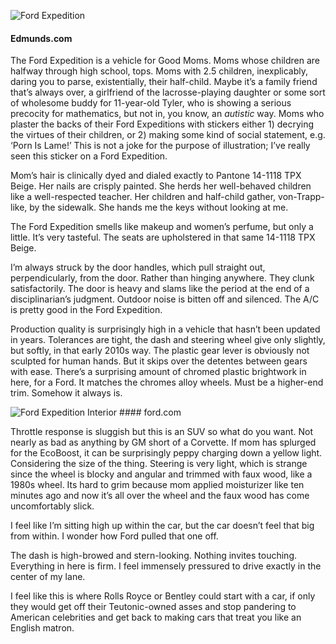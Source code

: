 ![Ford Expedition](https://media.ed.edmunds-media.com/ford/expedition/2016/oem/2016_ford_expedition_4dr-suv_el-platinum_fq_oem_2_1280.jpg)

#### Edmunds.com

The Ford Expedition is a vehicle for Good Moms. Moms whose children are halfway through high school, tops. Moms with 2.5 children, inexplicably, daring you to parse, existentially, their half-child. Maybe it’s a family friend that’s always over, a girlfriend of the lacrosse-playing daughter or some sort of wholesome buddy for 11-year-old Tyler, who is showing a serious precocity for mathematics, but not in, you know, an _autistic_ way. Moms who plaster the backs of their Ford Expeditions with stickers either 1) decrying the virtues of their children, or 2) making some kind of social statement, e.g. ‘Porn Is Lame!’ This is not a joke for the purpose of illustration; I’ve really seen this sticker on a Ford Expedition.

Mom’s hair is clinically dyed and dialed exactly to Pantone 14-1118 TPX Beige. Her nails are crisply painted. She herds her well-behaved children like a well-respected teacher. Her children and half-child gather, von-Trapp-like, by the sidewalk. She hands me the keys without looking at me.

The Ford Expedition smells like makeup and women’s perfume, but only a little. It’s very tasteful. The seats are upholstered in that same 14-1118 TPX Beige.

I’m always struck by the door handles, which pull straight out, perpendicularly, from the door. Rather than hinging anywhere. They clunk satisfactorily. The door is heavy and slams like the period at the end of a disciplinarian’s judgment. Outdoor noise is bitten off and silenced. The A/C is pretty good in the Ford Expedition.

Production quality is surprisingly high in a vehicle that hasn’t been updated in years. Tolerances are tight, the dash and steering wheel give only slightly, but softly, in that early 2010s way. The plastic gear lever is obviously not sculpted for human hands. But it skips over the detentes between gears with ease. There’s a surprising amount of chromed plastic brightwork in here, for a Ford. It matches the chromes alloy wheels. Must be a higher-end trim. Somehow it always is.

<img class="full-width" src="http://www.ford.com/content/dam/vdm_ford/live/en_us/ford/nameplate/expedition/2017/collections/interiorGallery/3-2/epd17_pg_001_int_full.jpg/jcr:content/renditions/cq5dam.web.1280.1280.jpeg" alt="Ford Expedition Interior" />
#### ford.com

Throttle response is sluggish but this is an SUV so what do you want. Not nearly as bad as anything by GM short of a Corvette. If mom has splurged for the EcoBoost, it can be surprisingly peppy charging down a yellow light. Considering the size of the thing. Steering is very light, which is strange since the wheel is blocky and angular and trimmed with faux wood, like a 1980s wheel. Its hard to grim because mom applied moisturizer like ten minutes ago and now it’s all over the wheel and the faux wood has come uncomfortably slick.

I feel like I’m sitting high up within the car, but the car doesn’t feel that big from within. I wonder how Ford pulled that one off.

The dash is high-browed and stern-looking. Nothing invites touching. Everything in here is firm. I feel immensely pressured to drive exactly in the center of my lane.

I feel like this is where Rolls Royce or Bentley could start with a car, if only they would get off their Teutonic-owned asses and stop pandering to American celebrities and get back to making cars that treat you like an English matron.
